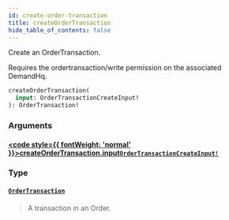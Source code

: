 ```yaml
---
id: create-order-transaction
title: createOrderTransaction
hide_table_of_contents: false
---
```








Create an OrderTransaction.
            
Requires the ordertransaction/write permission on the associated DemandHq.

```graphql
createOrderTransaction(
  input: OrderTransactionCreateInput!
): OrderTransaction!
```


### Arguments

#### [<code style={{ fontWeight: 'normal' }}>createOrderTransaction.<b>input</b></code>](#)<Bullet />[`OrderTransactionCreateInput!`](/demand/api/graphql-admin/reference/inputs/order-transaction-create-input) <Badge class="secondary" text="non-null"/> <Badge class="secondary" text="input"/>
> 
> 

### Type

#### [`OrderTransaction`](/demand/api/graphql-admin/reference/objects/order-transaction) <Badge class="secondary" text="object"/>
> A transaction in an Order.
> 





